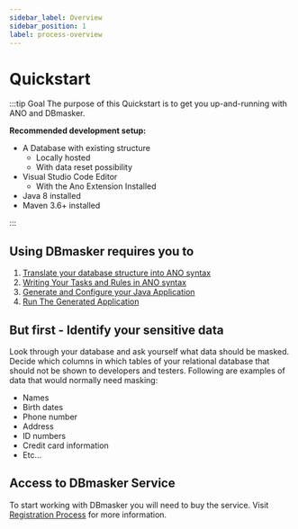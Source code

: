 ```yaml
---
sidebar_label: Overview
sidebar_position: 1
label: process-overview
---
```


# Quickstart

:::tip Goal
The purpose of this Quickstart is to get you up-and-running with ANO and DBmasker.

**Recommended development setup:**

- A Database with existing structure
  - Locally hosted
  - With data reset possibility
- Visual Studio Code Editor
  - With the Ano Extension Installed
- Java 8 installed
- Maven 3.6+ installed

:::

## Using DBmasker requires you to

1. [Translate your database structure into ANO syntax](./step1-sql-to-ano.md)
2. [Writing Your Tasks and Rules in ANO syntax](./step2-writing-ano.mdx)
3. [Generate and Configure your Java Application](./step3-application-generation-and-config.md)
4. [Run The Generated Application](./step4-run-app.md)

## But first - Identify your sensitive data

Look through your database and ask yourself what data should be masked. Decide which columns in which tables of your relational database that should not be shown to developers and testers. Following are examples of data that would normally need masking:

- Names
- Birth dates
- Phone number
- Address
- ID numbers
- Credit card information
- Etc...

## Access to DBmasker Service

To start working with DBmasker you will need to buy the service. Visit [Registration Process](./access) for more information.
